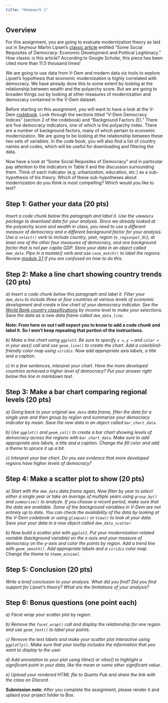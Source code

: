 ```yaml
---
title: "Homework 1"
---
```


## Overview

For this assignment, you are going to evaluate modernization theory as laid out in Seymour Martin Lipset's [classic article](https://www-jstor-org.proxygw.wrlc.org/stable/1951731?seq=8) entitled "Some Social Requisites of Democracy: Economic Development and Political Legitimacy." How classic is this article? According to Google Scholar, this piece has been cited more than 11.5 thousand times! 

We are going to use data from V-Dem and modern data viz tools to explore Lipset's hypothesis that economic modernization is highly correlated with democracy. We have already done this to some extent by looking at the relationship between wealth and the polyarchy score. But we are going to broaden things out by looking at other measures of modernization and democracy contained in the V-Dem dataset.

Before starting on this assignment, you will want to have a look at the V-Dem [codebook](https://www.v-dem.net/static/website/img/refs/codebookv111.pdf). Look through the sections titled "V-Dem Democracy Indices" (section 2 of the codebook) and "Background Factors (E)." There are five democracy indicators, one of which is the polyarchy index. There are a number of background factors, many of which pertain to economic modernization. We are going to be looking at the relationship between these two sets of variables. In the code book, you will also find a list of country names and codes, which will be useful for downloading and filtering the data.

Now have a look at "Some Social Requisites of Democracy" and in particular pay attention to the indicators in Table II and the discussion surrounding them. Think of each indicator (e.g. urbanization, education, etc.) as a sub-hypothesis of his theory. Which of these sub-hypotheses about modernization do you think is most compelling? Which would you like to test?

## Step 1: Gather your data (20 pts)

*Insert a code chunk below this paragraph and label it. Use the `vdemdata` package to download data for your analysis. Since we already looked at the polyarchy score and wealth in class, you need to use a different measure of democracy and a different background factor for your analysis. Use a `select()` verb to include country, year, region (`e_regionpol_6C`), at least one of the other four measures of democracy, and one background factor that is not per capita GDP. Store your data in an object called `dem_data`. Pipe in a mutate() verb and use `case_match()` to label the regions. Review [module 3.1](https://quant4ia.rocks/modules/module-3.1) if you are confused on how to do this.*

## Step 2: Make a line chart showing country trends (20 pts)

*a) Insert a code chunk below this paragraph and label it. Filter your `dem_data` to include three or four countries at various levels of economic development and create a line chart of your democracy indicator. See the [World Bank country classifications](https://blogs.worldbank.org/opendata/new-world-bank-country-classifications-income-level-2022-2023) by income level to make your selections. Save the data as a new data frame called `dem_data_line`.* 

**Note: From here on out I will expect you to know to add a code chunk and label it. So I won't keep repeating that portion of the instructions.**

*b) Make a line chart using `ggplot2`. Be sure to specify `x = `, `y = ` and `color =` in your aes() call and use `geom_line()` to create the chart. Add a colorblind-friendly color map using `viridis`. Now add appropriate axis labels, a title and a caption.*

*c) In a few sentences, interpret your chart. Have the more developed countries achieved a higher level of democracy? Put your answer right below this line in markdown text.*

## Step 3: Make a bar chart comparing regional levels (20 pts)

*a) Going back to your original `dem_data` data frame, filter the data for a single year and then group by region and summarize your democracy indicator by mean. Save the new data in an object called `bar_chart_data`.* 

*b) Use `ggplot()` and `geom_col()` to create a bar chart showing levels of democracy across the regions with `bar_chart_data`. Make sure to add appropriate axis labels, a title and a caption. Change the fill color and add a theme to spruce it up a bit.* 

*c) Interpret your bar chart. Do you see evidence that more developed regions have higher levels of democracy?*

## Step 4: Make a scatter plot to show  (20 pts)

*a) Start with the `dem_data` data frame again, Now filter by year to select either a single year or take an average of multiple years using `group_by()` and `summarize()` to analyze. If you choose a recent period, make sure that the data are available. Some of the background variables in V-Dem are not entirely up to date. You can check the availability of the data by looking at the V-Dem codebook or using `glimpse()` or `View()` to look at your data. Save your your data in a new object called `dem_data_scatter`.*

*b) Now build a scatter plot with `ggplot2`. Put your modernization-related variable (background variable) on the x-axis and your measure of democracy on the y-axis and color the points by region. Add a trend line with `geom_smooth()`. Add appropriate labels and a `viridis` color map. Change the theme to `theme_minimal`.*

## Step 5: Conclusion (20 pts)

*Write a brief conclusion to your analysis. What did you find? Did you find support for Lipset's theory? What are the limitations of your analysis?*

## Step 6: Bonus questions (one point each)

*a) Facet wrap your scatter plot by region.*

*b) Remove the `facet_wrap()` call and display the relationship for one region and use `geom_text()` to label your points.*

*c) Remove the text labels and make your scatter plot interactive using `ggplotly()`. Make sure that your tooltip includes the information that you want to display to the user.*

*d) Add annotation to your plot using hline() or vline() to highlight a significant point in your data, like the mean or some other significant value.*

*e) Upload your rendered HTML file to Quarto Pub and share the link with the class on Discord.*

**Submission note**: After you complete the assignment, please render it and uplaod your project folder to Box.
